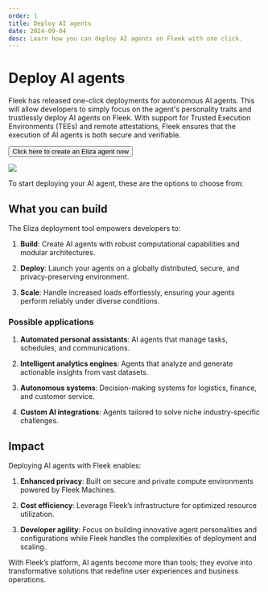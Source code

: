 ```yaml
---
order: 1
title: Deploy AI agents
date: 2024-09-04
desc: Learn how you can deploy AI agents on Fleek with one click.
---
```



# Deploy AI agents

Fleek has released one-click deployments for autonomous AI agents. This will allow developers to simply focus on the agent's personality traits and trustlessly deploy AI agents on Fleek. With support for Trusted Execution Environments (TEEs) and remote attestations, Fleek ensures that the execution of AI agents is both secure and verifiable.

<div className="mb-16 w-fit">
  <Button
    variant="secondary"
    href="https://fleek.xyz/eliza/"
    target="_blank"
    rel="noopener noreferrer"
  >
    Click here to create an Eliza agent now
  </Button>
</div>

![](./eliza-fleek.jpg)

To start deploying your AI agent, these are the options to choose from:

<div className='grid grid-cols-1 lg:grid-cols-2 gap-12 mb-12'>

<DocIntroCard
  title="Upload Characterfile"
  description="Upload the characterfile of your AI agent."
  href="/docs/ai-agents/upload-characterfile"
/>
<DocIntroCard
  title="Build From Scratch"
  description="Build your agent from scratch"
  href="/docs/ai-agents/build-from-scratch"
/>
<DocIntroCard
  title="Select Template "
  description="Build your agent from our template"
  href="/docs/ai-agents/select-template"
/>

</div>

<div className="my-12 bg-gray-dark-6 p-[1px]" />

## What you can build

The Eliza deployment tool empowers developers to:

1. **Build**: Create AI agents with robust computational capabilities and modular architectures.

2. **Deploy**: Launch your agents on a globally distributed, secure, and privacy-preserving environment.

3. **Scale**: Handle increased loads effortlessly, ensuring your agents perform reliably under diverse conditions.

### Possible applications

1. **Automated personal assistants**: AI agents that manage tasks, schedules, and communications.

2. **Intelligent analytics engines**: Agents that analyze and generate actionable insights from vast datasets.

3. **Autonomous systems**: Decision-making systems for logistics, finance, and customer service.

4. **Custom AI integrations**: Agents tailored to solve niche industry-specific challenges.

<div className="my-12 bg-gray-dark-6 p-[1px]" />

## Impact

Deploying AI agents with Fleek enables:

1. **Enhanced privacy**: Built on secure and private compute environments powered by Fleek Machines.

2. **Cost efficiency**: Leverage Fleek’s infrastructure for optimized resource utilization.

3. **Developer agility**: Focus on building innovative agent personalities and configurations while Fleek handles the complexities of deployment and scaling.

With Fleek’s platform, AI agents become more than tools; they evolve into transformative solutions that redefine user experiences and business operations.
